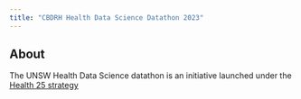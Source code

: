 ```yaml
---
title: "CBDRH Health Data Science Datathon 2023"
---
```


## About 

The UNSW Health Data Science datathon is an initiative launched under the [Health 25 strategy](https://www.unsw.edu.au/content/dam/pdfs/unsw-adobe-websites/medicine/faculty/2022-06-Health-25-Medicine-Health-Strategy.pdf){target="_blank"}
